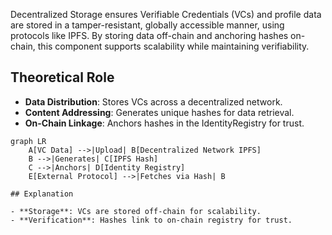 
Decentralized Storage ensures Verifiable Credentials (VCs) and profile data are stored in a tamper-resistant, globally accessible manner, using protocols like IPFS. By storing data off-chain and anchoring hashes on-chain, this component supports scalability while maintaining verifiability.

## Theoretical Role

- **Data Distribution**: Stores VCs across a decentralized network.
- **Content Addressing**: Generates unique hashes for data retrieval.
- **On-Chain Linkage**: Anchors hashes in the IdentityRegistry for trust.


```mermaid
graph LR
    A[VC Data] -->|Upload| B[Decentralized Network IPFS]
    B -->|Generates| C[IPFS Hash]
    C -->|Anchors| D[Identity Registry]
    E[External Protocol] -->|Fetches via Hash| B

## Explanation

- **Storage**: VCs are stored off-chain for scalability.
- **Verification**: Hashes link to on-chain registry for trust.
